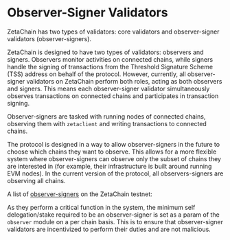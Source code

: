 

# Observer-Signer Validators

ZetaChain has two types of validators: core validators and observer-signer
validators (observer-signers).

<Alert variant="note">
  ZetaChain is designed to have two types of validators: observers and signers. Observers monitor activities on
  connected chains, while signers handle the signing of transactions from the Threshold Signature Scheme (TSS) address
  on behalf of the protocol. However, currently, all observer-signer validators on ZetaChain perform both roles, acting
  as both observers and signers. This means each observer-signer validator simultaneously observes transactions on
  connected chains and participates in transaction signing.
</Alert>

Observer-signers are tasked with running nodes of connected chains, observing
them with `zetaclient` and writing transactions to connected chains.

The protocol is designed in a way to allow observer-signers in the future to
choose which chains they want to observe. This allows for a more flexible system
where observer-signers can observe only the subset of chains they are interested
in (for example, their infrastructure is built around running EVM nodes). In the
current version of the protocol, all observers-signers are observing all chains.

A list of [observer-signers](/architecture/modules/observer/overview) on the
ZetaChain testnet:

<ObserverList />

As they perform a critical function in the system, the minimum self
delegation/stake required to be an observer-signer is set as a param of the
`observer` module on a per chain basis. This is to ensure that observer-signer
validators are incentivized to perform their duties and are not malicious.

<ObserverParams />
